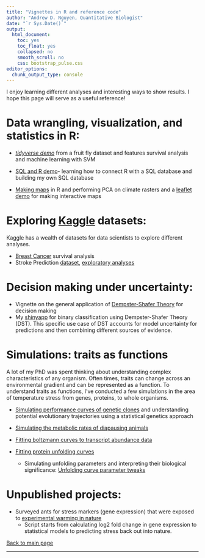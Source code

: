 ```yaml
---
title: "Vignettes in R and reference code"
author: "Andrew D. Nguyen, Quantitative Biologist"
date: "`r Sys.Date()`"
output:
  html_document: 
    toc: yes
    toc_float: yes
    collapsed: no
    smooth_scroll: no
    css: bootstrap_pulse.css
editor_options: 
  chunk_output_type: console
---
```


I enjoy learning different analyses and interesting ways to show results. I hope this page will serve as a useful reference!

# Data wrangling, visualization, and statistics in R:     

* *[tidyverse demo](ggplot.pdf)* from a fruit fly dataset and features survival analysis and machine learning with SVM    
* [SQL and R demo](SQL_demo.pdf)- learning how to connect R with a SQL database and building my own SQL database    

* [Making maps](RasterPCA_demo.html) in R and performing PCA on climate rasters and a [leaflet demo](Leaflet_code.html) for making interactive maps


# Exploring [Kaggle](https://www.kaggle.com/) datasets:   

Kaggle has a wealth of datasets for data scientists to explore different analyses.   

* [Breast Cancer](breast_cancer.pdf) survival analysis  
* Stroke Prediction [dataset](https://www.kaggle.com/datasets/fedesoriano/stroke-prediction-dataset?resource=download), [exploratory analyses](stroke.pdf)   


# Decision making under uncertainty:   

* Vignette on the general application of [Dempster-Shafer Theory](DSTmodel_uncertainty.pdf) for decision making       
* My [shinyapp](https://antdrewdnguyen.shinyapps.io/dempster_shafer/) for binary classification using Dempster-Shafer Theory (DST). This specific use case of DST accounts for model uncertainty for predictions and then combining different sources of evidence. 

# Simulations: traits as functions   

A lot of my PhD was spent thinking about understanding complex characteristics of any organism. Often times, traits can change across an environmental gradient and can be represented as a function. To understand traits as functions, I've conducted a few simulations in the area of temperature stress from genes, proteins, to whole organisms. 

* [Simulating performance curves of genetic clones](2018-01-10_simulate_perf_curves.html) and understanding potential evolutionary trajectories using a statistical genetics approach 

* [Simulating the metabolic rates of diapausing animals](2018-01-10_phases_of_diapause_exit.html)   
 
 
* [Fitting boltzmann curves to transcript abundance data](Function_valued_traits.html)       

* [Fitting protein unfolding curves](20170411_prelim_analyses_pog_aph_proteomics.html)      
    * Simulating unfolding parameters and interpreting their biological significance: [Unfolding curve parameter tweaks](2020-03-12_unfolding_curves.html)     



# Unpublished projects:   

* Surveyed ants for stress markers (gene expression) that were exposed to [experimental warming in nature](20170508_stressed_ants_report_forSHC_NJG.html)  
    * Script starts from calculating log2 fold change in gene expression to statistical models to predicting stress back out into nature.   


[Back to main page](https://adnguyen.github.io/)

---------



